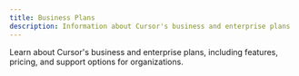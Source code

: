 ```yaml
---
title: Business Plans
description: Information about Cursor's business and enterprise plans
---
```


Learn about Cursor's business and enterprise plans, including features, pricing, and support options for organizations.
